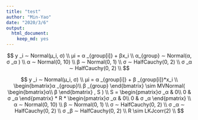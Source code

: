 ```yaml
---
title: "test"
author: "Min-Yao"
date: "2020/3/6"
output: 
  html_document: 
    keep_md: yes
---
```


$$
y _i ∼ Normal(µ_i, σ) \\
µi = α _{group[i]} + βx_i \\
α_{group} ∼ Normal(α, σ _α ) \\
α ∼ Normal(0, 10) \\
β ∼ Normal(0, 1) \\
σ ∼ HalfCauchy(0, 2) \\
σ _α ∼ HalfCauchy(0, 2) \\
$$

$$
y _i ∼ Normal(µ_i, σ) \\
µi = α _{group[i]} + β _{group[i]}*x_i \\
\begin{bmatrix}α _{group}\\
β _{group}
\end{bmatrix} \sim MVNormal( \begin{bmatrix}α\\
β
\end{bmatrix} , S ) \\
S = \begin{pmatrix}σ _α & 0\\
0 & σ _α
\end{pmatrix} * R * \begin{pmatrix}σ _α & 0\\
0 & σ _α
\end{pmatrix} \\
α ∼ Normal(0, 10) \\
β ∼ Normal(0, 1) \\
σ ∼ HalfCauchy(0, 2) \\
σ _α ∼ HalfCauchy(0, 2) \\
σ _β ∼ HalfCauchy(0, 2) \\
R \sim LKJcorr(2) \\
$$